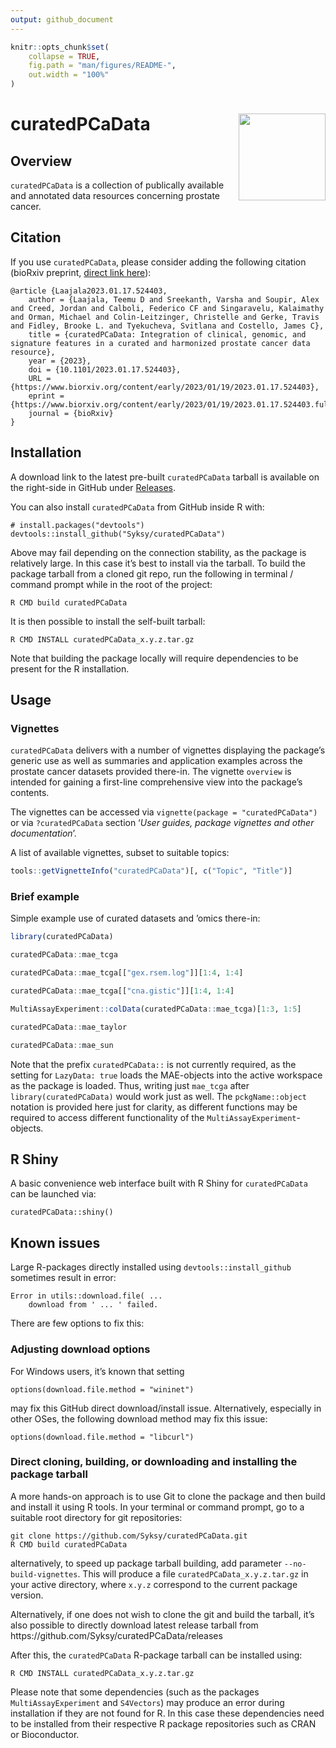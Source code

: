 ```yaml
---
output: github_document
---
```


```r
knitr::opts_chunk$set(
    collapse = TRUE,
    fig.path = "man/figures/README-",
    out.width = "100%"
)
```

# curatedPCaData <img src="man/figures/hex.png" align="right" height="139" />

<!-- badges: start -->
<!-- badges: end -->

## Overview 

`curatedPCaData` is a collection of publically available and annotated data resources
concerning prostate cancer. 

## Citation

If you use `curatedPCaData`, please consider adding the following citation (bioRxiv preprint, [direct link here](https://www.biorxiv.org/content/10.1101/2023.01.17.524403v1)):

```
@article {Laajala2023.01.17.524403,
	author = {Laajala, Teemu D and Sreekanth, Varsha and Soupir, Alex and Creed, Jordan and Calboli, Federico CF and Singaravelu, Kalaimathy and Orman, Michael and Colin-Leitzinger, Christelle and Gerke, Travis and Fidley, Brooke L. and Tyekucheva, Svitlana and Costello, James C},
	title = {curatedPCaData: Integration of clinical, genomic, and signature features in a curated and harmonized prostate cancer data resource},
	year = {2023},
	doi = {10.1101/2023.01.17.524403},
	URL = {https://www.biorxiv.org/content/early/2023/01/19/2023.01.17.524403},
	eprint = {https://www.biorxiv.org/content/early/2023/01/19/2023.01.17.524403.full.pdf},
	journal = {bioRxiv}
}
```

## Installation

A download link to the latest pre-built `curatedPCaData` tarball is available on the right-side in GitHub under [Releases](https://github.com/Syksy/curatedPCaData/releases).

You can also install `curatedPCaData` from GitHub inside R with: 

```
# install.packages("devtools")
devtools::install_github("Syksy/curatedPCaData")
```

Above may fail depending on the connection stability, as the package is relatively large. In this case it's best to install via the tarball.
To build the package tarball from a cloned git repo, run the following in terminal / command prompt while in the root of the project:

```
R CMD build curatedPCaData
```

It is then possible to install the self-built tarball:

```
R CMD INSTALL curatedPCaData_x.y.z.tar.gz
```

Note that building the package locally will require dependencies to be present for the R installation.

## Usage

### Vignettes

`curatedPCaData` delivers with a number of vignettes displaying the package's generic use as well as summaries and application examples across the prostate cancer datasets provided there-in. The vignette `overview` is intended for gaining a first-line comprehensive view into the package's contents.

The vignettes can be accessed via `vignette(package = "curatedPCaData")` or via `?curatedPCaData` section '_User guides, package vignettes and other documentation_'.

A list of available vignettes, subset to suitable topics:

```r
tools::getVignetteInfo("curatedPCaData")[, c("Topic", "Title")]
```

### Brief example

Simple example use of curated datasets and 'omics there-in:

```r
library(curatedPCaData)

curatedPCaData::mae_tcga

curatedPCaData::mae_tcga[["gex.rsem.log"]][1:4, 1:4]

curatedPCaData::mae_tcga[["cna.gistic"]][1:4, 1:4]

MultiAssayExperiment::colData(curatedPCaData::mae_tcga)[1:3, 1:5]

curatedPCaData::mae_taylor

curatedPCaData::mae_sun
```

Note that the prefix `curatedPCaData::` is not currently required, as the setting for `LazyData: true` loads the MAE-objects into the active workspace as the package is loaded. Thus, writing just `mae_tcga` after `library(curatedPCaData)` would work just as well. The `pckgName::object` notation is provided here just for clarity, as different functions may be required to access different functionality of the `MultiAssayExperiment`-objects.

## R Shiny

A basic convenience web interface built with R Shiny for `curatedPCaData` can be launched via:

```
curatedPCaData::shiny()
```

## Known issues

Large R-packages directly installed using ```devtools::install_github``` sometimes result in error:

```
Error in utils::download.file( ...
    download from ' ... ' failed.
``` 

There are few options to fix this:

### Adjusting download options

For Windows users, it's known that setting

```
options(download.file.method = "wininet")
```

may fix this GitHub direct download/install issue. Alternatively, especially in other OSes, the following download method may fix this issue:

```
options(download.file.method = "libcurl")
```

### Direct cloning, building, or downloading and installing the package tarball

A more hands-on approach is to use Git to clone the package and then build and install it using R tools. In your terminal or command prompt, go to a suitable root directory for git repositories:

```
git clone https://github.com/Syksy/curatedPCaData.git
R CMD build curatedPCaData
``` 

alternatively, to speed up package tarball building, add parameter ```--no-build-vignettes```. This will produce a file ```curatedPCaData_x.y.z.tar.gz``` in your active directory, where ```x.y.z``` correspond to the current package version. 

Alternatively, if one does not wish to clone the git and build the tarball, it's also possible to directly download latest release tarball from https://github.com/Syksy/curatedPCaData/releases

After this, the ```curatedPCaData``` R-package tarball can be installed using:

```
R CMD INSTALL curatedPCaData_x.y.z.tar.gz
```

Please note that some dependencies (such as the packages ```MultiAssayExperiment``` and ```S4Vectors```) may produce an error during installation if they are not found for R. In this case these dependencies need to be installed from their respective R package repositories such as CRAN or Bioconductor.
